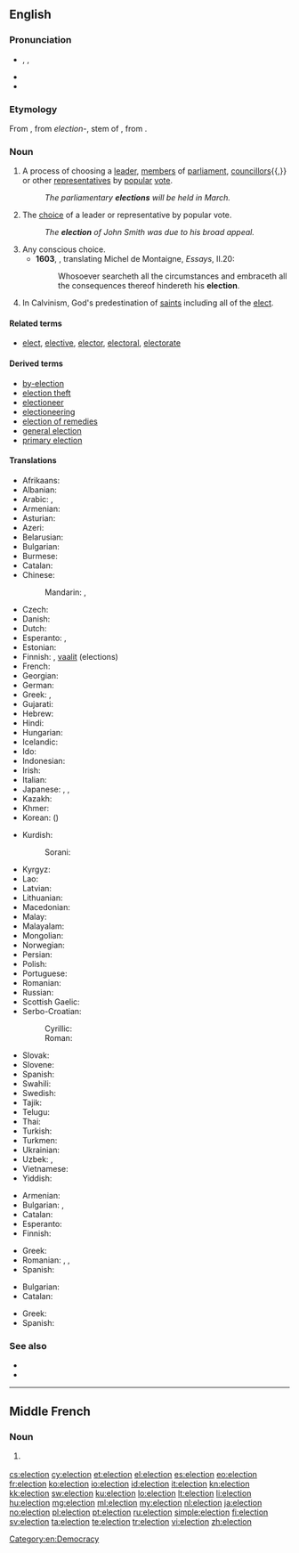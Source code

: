 {{also|élection}}
==English==
{{slim-wikipedia|Election (disambiguation)}}

===Pronunciation===
* {{enPR|ĭ-lĕk'shən}}, {{IPA|/ɪˈlekʃ(ə)n/}}, {{X-SAMPA|/I"lekS(@)n/}}
* {{audio|En-us-election.ogg|Audio (US)}}
* {{rhymes|ɛkʃən}}

===Etymology===
From {{etyl|xno}} {{term|eleccioun|lang=xno}}, from {{etyl|la}} ''election-'', stem of {{term|electio||lang=la|choice, selection}}, from {{term|eligo|ēligō|I pluck out, I choose|lang=la}}.

===Noun===
{{en-noun}}

# A process of choosing a [[leader]], [[member]]s of [[parliament]], [[councillor]]s{{,}} or other [[representative]]s by [[popular]] [[vote]].
#: ''The parliamentary '''elections''' will be held in March.''
# The [[choice]] of a leader or representative by popular vote.
#: ''The '''election''' of John Smith was due to his broad appeal.''
# Any conscious choice.
#* '''1603''', {{w|John Florio}}, translating Michel de Montaigne, ''Essays'', II.20:
#*: Whosoever searcheth all the circumstances and embraceth all the consequences thereof hindereth his '''election'''.
# {{theology}} In Calvinism, God's predestination of [[saints]] including all of the [[elect]].

====Related terms====
* [[elect]], [[elective]], [[elector]], [[electoral]], [[electorate]]

====Derived terms====
* [[by-election]]
* [[election theft]]
* [[electioneer]]
* [[electioneering]]
* [[election of remedies]]
* [[general election]]
* [[primary election]]

====Translations====
{{trans-top|process of choosing a new leader or representatives}}
* Afrikaans: {{t|af|verkiesing}}
* Albanian: {{t|sq|zgjedhje}}
* Arabic: {{t-|ar|انتخاب|m|alt=إنْتِخاب|tr=ʾintixāb}}, {{t-|ar|انتخابات|p|tr=ʾintixābāt}}
* Armenian: {{t|hy|ընտրություն|p|tr=əntrutʿyunner|alt=ընտրություններ|sc=Armn}}
* Asturian: {{t|ast|eleicion|f}}
* Azeri: {{t|az|seçki}}
* Belarusian: {{t|be|выбар|m|p|tr=výbary|alt=выбары|sc=Cyrl}}
* Bulgarian: {{t|bg|избор|m|p|tr=ízbori|alt=избори}}
* Burmese: {{t|my|ရွေးချယ်တင်မြှောက်ပွဲ|tr=jwei: che tin hmjau' pwe:|sc=Mymr}}
* Catalan: {{t|ca|elecció|f}}
* Chinese:
*: Mandarin: {{t+|cmn|選舉|sc=Hani}}, {{t+|cmn|选举|tr=xuǎnjǔ|sc=Hani}}
* Czech: {{t+|cs|volba|f}}
* Danish: {{t-|da|valg|n}}
* Dutch: {{t+|nl|verkiezing|f}}
* Esperanto: {{t-|eo|elekto|xs=Esperanto}}, {{t|eo|balotado}}
* Estonian: {{t|et|valimine}}
* Finnish: {{t|fi|vaali}}, [[vaalit]] (elections)
* French: {{t+|fr|élection|f}}
* Georgian: {{t|ka|არჩევნები|tr=arč'evnebi|sc=Geor}}
* German: {{t+|de|Wahl|f}}
* Greek: {{t+|el|εκλογή|f|tr=eklogí}}, {{t|el|εκλογές|f|p|tr=eklogés}}
* Gujarati: {{t|gu|ચૂંટણી}}
* Hebrew: {{t|he|בחירות|alt=בְּחִירוֹת|sc=Hebr}}
* Hindi: {{t|hi|चुनाव|tr=cunāv|sc=Deva}}
* Hungarian: {{t+|hu|választás}}
* Icelandic: {{t|is|kosning|f|p|alt=kosningar}}
* Ido: {{t+|io|elekto|xs=Ido}}
* Indonesian: {{t|id|pemilihan}}
* Irish: {{t-|ga|toghchán|m|xs=Irish}}
* Italian: {{t+|it|elezione|f}}
* Japanese: {{t|ja|選挙|tr=せんきょ, senkyo}}, {{t|ja|選任|tr=せんにん, sennin}}, {{t|ja|選出|tr=せんしゅつ, senshutsu}}
* Kazakh: {{t|kk|сайлау|tr=saylaw|sc=Cyrl}}
* Khmer: {{t|km|ការបោះឆ្នោត|tr=kaa bɑh chnaot|sc=Khmr}}
* Korean: {{t|ko|선거|tr=seongeo|sc=Kore}} ({{t|ko|選擧|sc=Kore}})
{{trans-mid}}
* Kurdish:
*: Sorani: {{ku-Arab|[[هه‌ڵبژاردن]]}}
* Kyrgyz: {{t|ky|шайлоо|tr=şayloo|sc=Cyrl}}
* Lao: {{t|lo|ການເລືອກຕັ້ງ|tr=kān lư̄ak tang|sc=Laoo}}
* Latvian: {{t|lv|vēlēšanas|f|p}}
* Lithuanian: {{t|lt|rinkimai}}
* Macedonian: {{t|mk|избор|m|p|tr=ízbori|alt=избори|sc=Cyrl}}
* Malay: {{t|ms|pilihan raya}}
* Malayalam: {{t|ml|തിരഞ്ഞെടുപ്പ്|tr=thiranjetuppu}}
* Mongolian: {{t|mn|сонгууль|tr=songuulʹ|sc=Cyrl}}
* Norwegian: {{t|no|valg|n}}
* Persian: {{t|fa|انتخابات|tr=entexâbât|sc=fa-Arab}}
* Polish: {{t+|pl|wybory|p}}
* Portuguese: {{t+|pt|eleição|f}}
* Romanian: {{t|ro|alegere|f}}
* Russian: {{t+|ru|выборы|m|p|tr=výbory}}
* Scottish Gaelic: {{t-|gd|taghadh|m|xs=Scottish Gaelic}}
* Serbo-Croatian:
*: Cyrillic: {{t|sh|избор|m|p|alt=избори}}
*: Roman: {{t|sh|izbor|m|p|alt=izbori}}
* Slovak: {{t|sk|voľba|f|p|alt=voľby}}
* Slovene: {{t|sl|volitve|f|p}}
* Spanish: {{t-|es|elección|f}}
* Swahili: {{t+|sw|uchaguzi|xs=Swahili}}
* Swedish: {{t+|sv|val|n}}
* Tajik: {{t|tg|интихобот|tr=intixobot|sc=Cyrl}}
* Telugu: {{t|te|ఎన్నిక|tr=ennika}}
* Thai: {{t|th|การเลือกตั้ง|tr=gaan lêuak dtâng|sc=Thai}}
* Turkish: {{t|tr|seçim}}
* Turkmen: {{t|tk|saýlav}}
* Ukrainian: {{t|uk|вибор|m|p|tr=výbory|alt=вибори|sc=Cyrl}}
* Uzbek: {{t|uz|saylov}}, {{qualifier|obsolete}} {{t|uz|intixob}}
* Vietnamese: {{t|vi|bầu cử|alt=sự bầu cử}}
* Yiddish: {{t|yi|וואלן|sc=Hebr}}
{{trans-bottom}}

{{trans-top|choice of a leader or representatives}}
* Armenian: {{t|hy|ընտրություն|tr=əntrutʿyun|sc=Armn}}
* Bulgarian: {{t|bg|избор|m}}, {{t|bg|избиране|n}}
* Catalan: {{t|ca|elecció|f}}
* Esperanto: {{t|eo|elektado}}
* Finnish: {{t|fi|valinta|alt=valinta (vaaleilla)}}
{{trans-mid}}
* Greek: {{t|el|εκλογή|f|tr=eklogí|sc=Grek}}
* Romanian: {{t|ro|alegere|f}}, {{t|ro|selecție|f}}, {{t|ro|desemnare|f}}
* Spanish: {{t|es|elección|f}}
{{trans-bottom}}

{{trans-top|conscious choice}}
* Bulgarian: {{t|bg|избор|m}}
* Catalan: {{t|ca|elecció|f}}
{{trans-mid}}
* Greek: {{t|el|εκλογή|f|tr=eklogí|sc=Grek}}
* Spanish: {{t|es|elección|f}}
{{trans-bottom}}

===See also===
* {{pedia|Election}}
* {{pedia|Predestination}}

[[Category:en:Democracy]]

----

==Middle French==

===Noun===
{{frm-noun|f}}

# {{l|en|election}} {{gloss|act or process of being elected to an office}}

[[cs:election]]
[[cy:election]]
[[et:election]]
[[el:election]]
[[es:election]]
[[eo:election]]
[[fr:election]]
[[ko:election]]
[[io:election]]
[[id:election]]
[[it:election]]
[[kn:election]]
[[kk:election]]
[[sw:election]]
[[ku:election]]
[[lo:election]]
[[lt:election]]
[[li:election]]
[[hu:election]]
[[mg:election]]
[[ml:election]]
[[my:election]]
[[nl:election]]
[[ja:election]]
[[no:election]]
[[pl:election]]
[[pt:election]]
[[ru:election]]
[[simple:election]]
[[fi:election]]
[[sv:election]]
[[ta:election]]
[[te:election]]
[[tr:election]]
[[vi:election]]
[[zh:election]]